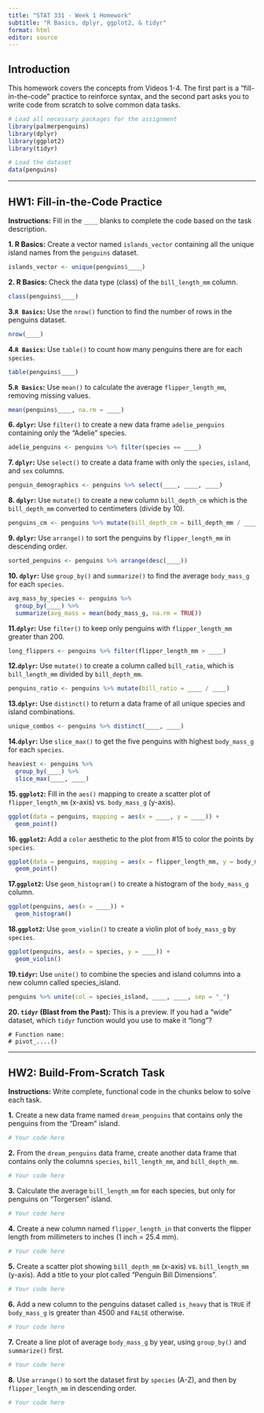 ```yaml
---
title: "STAT 331 - Week 1 Homework"
subtitle: "R Basics, dplyr, ggplot2, & tidyr"
format: html
editor: source
---
```


## Introduction

This homework covers the concepts from Videos 1-4. The first part is a "fill-in-the-code" practice to reinforce syntax, and the second part asks you to write code from scratch to solve common data tasks.

```r
# Load all necessary packages for the assignment
library(palmerpenguins)
library(dplyr)
library(ggplot2)
library(tidyr)

# Load the dataset
data(penguins)
```

------------------------------------------------------------------------

## HW1: Fill-in-the-Code Practice

**Instructions:** Fill in the `____` blanks to complete the code based on the task description.

**1. R Basics:** Create a vector named `islands_vector` containing all the unique island names from the `penguins` dataset.

```r
islands_vector <- unique(penguins$____)
```

**2. R Basics:** Check the data type (class) of the `bill_length_mm` column.

```r
class(penguins$____)
```

**3.`R Basics`:** Use the `nrow()` function to find the number of rows in the penguins dataset.

```r
nrow(____)
```

**4.`R Basics`:** Use `table()` to count how many penguins there are for each `species`.

```r
table(penguins$____)
```

**5.`R Basics`:** Use `mean()` to calculate the average `flipper_length_mm`, removing missing values.

```r
mean(penguins$____, na.rm = ____)
```

**6. `dplyr`:** Use `filter()` to create a new data frame `adelie_penguins` containing only the "Adelie" species.

```r
adelie_penguins <- penguins %>% filter(species == ____)
```

**7. `dplyr`:** Use `select()` to create a data frame with only the `species`, `island`, and `sex` columns.

```r
penguin_demographics <- penguins %>% select(____, ____, ____)
```

**8. `dplyr`:** Use `mutate()` to create a new column `bill_depth_cm` which is the `bill_depth_mm` converted to centimeters (divide by 10).

```r
penguins_cm <- penguins %>% mutate(bill_depth_cm = bill_depth_mm / ____)
```

**9. `dplyr`:** Use `arrange()` to sort the penguins by `flipper_length_mm` in descending order.

```r
sorted_penguins <- penguins %>% arrange(desc(____))
```

**10. `dplyr`:** Use `group_by()` and `summarize()` to find the average `body_mass_g` for each `species`.

```r
avg_mass_by_species <- penguins %>%
  group_by(____) %>%
  summarize(avg_mass = mean(body_mass_g, na.rm = TRUE))
```

**11.`dplyr`:** Use `filter()` to keep only penguins with `flipper_length_mm` greater than 200.

```r
long_flippers <- penguins %>% filter(flipper_length_mm > ____)
```

**12.`dplyr`:** Use `mutate()` to create a column called `bill_ratio`, which is `bill_length_mm` divided by `bill_depth_mm`.

```r
penguins_ratio <- penguins %>% mutate(bill_ratio = ____ / ____)
```

**13.`dplyr`:** Use `distinct()` to return a data frame of all unique species and island combinations.

```r
unique_combos <- penguins %>% distinct(____, ____)
```

**14.`dplyr`:** Use `slice_max()` to get the five penguins with highest `body_mass_g` for each `species`.

```r
heaviest <- penguins %>%
  group_by(____) %>%
  slice_max(____, ____)
```

**15. `ggplot2`:** Fill in the `aes()` mapping to create a scatter plot of `flipper_length_mm` (x-axis) vs. `body_mass_g` (y-axis).

```r
ggplot(data = penguins, mapping = aes(x = ____, y = ____)) +
  geom_point()
```

**16. `ggplot2`:** Add a `color` aesthetic to the plot from #15 to color the points by `species`.

```r
ggplot(data = penguins, mapping = aes(x = flipper_length_mm, y = body_mass_g, color = ____)) +
  geom_point()
```

**17.`ggplot2`:** Use `geom_histogram()` to create a histogram of the `body_mass_g` column.

```r
ggplot(penguins, aes(x = ____)) +
  geom_histogram()
```

**18.`ggplot2`:** Use `geom_violin()` to create a violin plot of `body_mass_g` by `species`.

```r
ggplot(penguins, aes(x = species, y = ____)) +
  geom_violin()
```

**19.`tidyr`:** Use `unite()` to combine the species and island columns into a new column called species_island.

```r
penguins %>% unite(col = species_island, ____, ____, sep = "_")
```

**20. `tidyr` (Blast from the Past):** This is a preview. If you had a "wide" dataset, which `tidyr` function would you use to make it "long"?

```         
# Function name:
# pivot_....()
```

------------------------------------------------------------------------

## HW2: Build-From-Scratch Task

**Instructions:** Write complete, functional code in the chunks below to solve each task.

**1.** Create a new data frame named `dream_penguins` that contains only the penguins from the "Dream" island.

```r
# Your code here
```

**2.** From the `dream_penguins` data frame, create another data frame that contains only the columns `species`, `bill_length_mm`, and `bill_depth_mm`.

```r
# Your code here
```

**3.** Calculate the average `bill_length_mm` for each species, but only for penguins on "Torgersen" island.

```r
# Your code here
```

**4.** Create a new column named `flipper_length_in` that converts the flipper length from millimeters to inches (1 inch = 25.4 mm).

```r
# Your code here
```

**5.** Create a scatter plot showing `bill_depth_mm` (x-axis) vs. `bill_length_mm` (y-axis). Add a title to your plot called "Penguin Bill Dimensions".

```r
# Your code here
```

**6.** Add a new column to the penguins dataset called `is_heavy` that is `TRUE` if `body_mass_g` is greater than 4500 and `FALSE` otherwise.

```r
# Your code here
```

**7.** Create a line plot of average `body_mass_g` by year, using `group_by()` and `summarize()` first.

```r
# Your code here
```

**8.** Use `arrange()` to sort the dataset first by `species` (A-Z), and then by `flipper_length_mm` in descending order.

```r
# Your code here
```